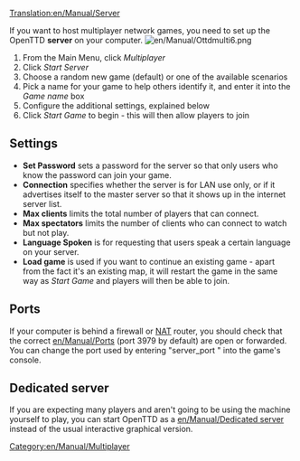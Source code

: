 [[Translation:en/Manual/Server]]

If you want to host multiplayer network games, you need to set up the OpenTTD '''server''' on your computer.
[[File:en/Manual/Ottdmulti6.png|right]]
#From the Main Menu, click ''Multiplayer''
#Click ''Start Server''
#Choose a random new game (default) or one of the available scenarios
#Pick a name for your game to help others identify it, and enter it into the ''Game name'' box
#Configure the additional settings, explained below
#Click ''Start Game'' to begin - this will then allow players to join

==Settings==
*'''Set Password''' sets a password for the server so that only users who know the password can join your game.
*'''Connection''' specifies whether the server is for LAN use only, or if it advertises itself to the master server so that it shows up in the internet server list.
*'''Max clients''' limits the total number of players that can connect.
*'''Max spectators''' limits the number of clients who can connect to watch but not play.
*'''Language Spoken''' is for requesting that users speak a certain language on your server.
*'''Load game''' is used if you want to continue an existing game - apart from the fact it's an existing map, it will restart the game in the same way as ''Start Game'' and players will then be able to join.

==Ports==
If your computer is behind a firewall or [https://www.wikipedia.org/wiki/Network_address_translation NAT] router, you should check that the correct [[en/Manual/Port]]s (port 3979 by default) are open or forwarded.
You can change the port used by entering "server_port <port>" into the game's console.

==Dedicated server==
If you are expecting many players and aren't going to be using the machine yourself to play, you can start OpenTTD as a [[en/Manual/Dedicated server]] instead of the usual interactive graphical version.

[[Category:en/Manual/Multiplayer]]